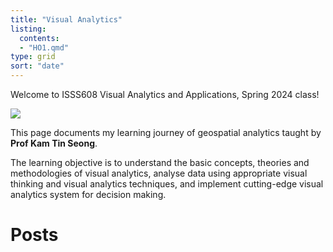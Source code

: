 ```yaml
---
title: "Visual Analytics"
listing:
  contents:
  - "HO1.qmd"
type: grid
sort: "date"
---
```


Welcome to ISSS608 Visual Analytics and Applications, Spring 2024 class!

![](Topics/A_Introduction%20to%20ggplot2/images/1*W--cGoA3_n2ZlU6Xs4o2iQ.gif)

This page documents my learning journey of geospatial analytics taught by **Prof Kam Tin Seong**.

The learning objective is to understand the basic concepts, theories and methodologies of visual analytics, analyse data using appropriate visual thinking and visual analytics techniques, and implement cutting-edge visual analytics system for decision making.

# Posts

